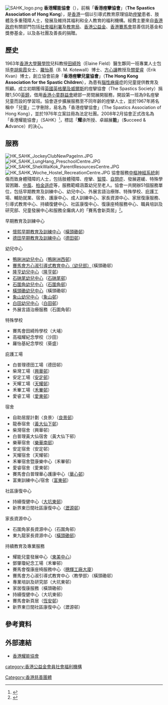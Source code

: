[[File:SAHK_logo.png|right]]
'''香港耀能協會'''（{{lang-en|'''SAHK'''}}），前稱「'''香港痙攣協會'''」（'''The Spastics Association of Hong Kong'''），是[[香港|香港]]一個以引導式教育原理協助[[痙攣|痙攣]]患者、肢體及多重殘障人士，發展及維持其福利和全人教育的福利機構。經費主要來自[[香港政府|香港政府]]有關部門包括[[社會福利署|社會福利署]]及[[教育局_(香港)|教育局]]、[[香港公益金|香港公益金]]、[[香港賽馬會|香港賽馬會]]慈善信託基金和獎劵基金，以及各社團及善長的捐贈。

==歷史==
1963年[[香港大學醫學院|香港大學醫學院]]兒科教授[[田綺玲|田綺玲]]（Elaine Field）醫生夥同一班專業人士包括[[李胡紫霞|李胡紫霞]]女士、[[羅怡基|羅怡基]]（B. M. Kotewall）博士、[[方心讓|方心讓]]教授及[[關愛睿|關愛睿]]（Erik Kvan）博士，創立協會前身「'''香港痙攣兒童協會'''」（'''The Hong Kong Association for the Spastic Children'''），為患有[[腦性麻痺|腦性麻痺]]症的兒童提供教育及照顧。成立初期獲得[[英國|英國]][[英格蘭及威爾斯|英格蘭及威爾斯]]的痙攣協會（The Spastics Society）捐贈1,500[[英鎊|英鎊]]，借用[[香港小童群益會|香港小童群益會]]總部一房間展開服務，開設第一班為9名痙攣兒童而設的學習班。協會逐步擴展服務至不同年齡的痙攣人士，並於1967年將名稱中「兒童」二字刪除，易名為「香港痙攣協會」（The Spastics Association of Hong Kong），並於1976年立案註冊為法定社團。2008年2月協會正式改名為「香港耀能協會」（SAHK）<small><ref>{{cite web |language=zh-hk |url=http://www.info.gov.hk/gia/general/200807/17/P200807170183_print.htm |title=財政司司長出席香港耀能協會命名典禮的致辭全文 |publisher=[[政府新聞處|''info.gov.hk'']] |date=2008-07-17 |accessdate=2009-11-07}}</ref></small>，標誌「'''耀'''承所授、卓越展'''能'''」（'''S'''ucceed & '''A'''dvance）的決心。

==服務==
[[File:HK_SAHK_JockeyClubNewPageInn.JPG|thumb]] 
[[File:HK_SAHK_LungHang_PreschoolCentre.JPG|thumb]] 
[[File:HK_SAHK_ShekWaiKok_ParentResourcesCentre.JPG|thumb]]
[[File:HK_SAHK_Woche_Hostel_RecreationCentre.JPG|thumb]]
協會服務[[中樞神經系統|中樞神經系統]]創傷而致身體殘障的人士，包括肢體殘障、痙攣、[[智障|智障]]、[[自閉症|自閉症]]、發展遲緩、特殊學習困難、[[中風|中風]]、[[柏金遜症|柏金遜症]]等，服務範疇涵蓋幼兒至老人。協會一共開辦51個服務單位，包括早期教育及訓練中心、幼兒中心、外展言語治療隊、特殊學校、庇護工場、輔助就業、宿舍、護康中心、成人訓練中心、家長資源中心、家居復康服務、引導式教育中心、持續復健中心、社區康復中心、復康座椅服務中心、職員培訓及研究部、兒童發展中心和服務全癱病人的「賽馬會新頁居」<small><ref>{{cite news |language=zh-hk |url=http://hk.news.yahoo.com/article/090720/4/dajs.html |title=香港耀能協會賽馬會新頁居 |publisher=[[雅虎|雅虎]]香港新聞 |date=2009-07-21 |accessdate=2009-11-07}}</ref></small>。

;早期教育及訓練中心
* [http://www.sahk1963.org.hk/b5_service_center.php?id=9 懷熙早期教育及訓練中心]（[[橫頭磡邨|橫頭磡邨]]）
* [http://www.sahk1963.org.hk/b5_service_center.php?id=10 德田早期教育及訓練中心]（[[德田邨|德田邨]]） 

;幼兒中心
* [http://www.sahk1963.org.hk/b5_service_center.php?id=1 鴨脷洲幼兒中心]（[[鴨脷洲西邨|鴨脷洲西邨]]）
* [http://www.sahk1963.org.hk/b5_service_center.php?id=2 賽馬會方心淑引導式教育中心（幼兒部）]（橫頭磡邨） 
* [http://www.sahk1963.org.hk/b5_service_center.php?id=4 隆亨幼兒中心]（[[隆亨邨|隆亨邨]]）
* [http://www.sahk1963.org.hk/b5_service_center.php?id=5 石硤尾幼兒中心]（[[石硤尾邨|石硤尾邨]]）
* [http://www.sahk1963.org.hk/b5_service_center.php?id=6 石圍角幼兒中心]（[[石圍角邨|石圍角邨]]）
* [http://www.sahk1963.org.hk/b5_service_center.php?id=7 橫頭磡幼兒中心]（橫頭磡邨）
* [http://www.sahk1963.org.hk/b5_service_center.php?id=3 象山幼兒中心]（[[象山邨|象山邨]]） 
* [http://www.sahk1963.org.hk/b5_service_center.php?id=8 白田幼兒中心]（[[白田邨|白田邨]]）
* 外展言語治療服務（石圍角邨）

;特殊學校
* 賽馬會田綺玲學校（大埔） 
* 高福耀紀念學校（沙田）
* 羅怡基紀念學校（葵盛）

;庇護工場
* 白普理德田工場（德田邨）
* 柴灣工場（[[興華邨|興華邨]]）
* 安定工場（[[安定邨|安定邨]]）
* 天耀工場（[[天耀邨|天耀邨]]）
* 禾輋工場（[[禾輋邨|禾輋邨]]）
* 愛睿工場（[[愛東邨|愛東邨]]）

;宿舍
* 自助居屋計劃〈良景〉（[[良景邨|良景邨]]）
* 龍泰宿舍（[[黃大仙下邨|黃大仙下邨]]）
* 柴灣宿舍（興華邨）
* 白普理黃大仙宿舍（黃大仙下邨）
* 樂華宿舍（[[樂華南邨|樂華南邨]]）
* 安定宿舍（安定邨）
* 天耀宿舍（天耀邨）
* 禾輋宿舍暨康樂中心（禾輋邨）
* 愛睿宿舍（愛東邨）
* 賽馬會白普理華心護康中心（[[華心邨|華心邨]]）
* 富東訓練中心/宿舍（[[富東邨|富東邨]]）

;社區康復中心
* 持續復健中心（[[大坑東邨|大坑東邨]]） 
* 新界東日間社區康復中心（[[瀝源邨|瀝源邨]]）

;家長資源中心
* 石圍角家長資源中心（石圍角邨）
* 東九龍家長資源中心（[[橫頭磡邨|橫頭磡邨]]）

;持續教育及專業服務
* 耀能兒童發展中心（[[東美中心|東美中心]]）
* 鄧肇瓊紀念工場（禾輋邨）
* 賽馬會復康座椅服務中心（[[穗輝工廠大廈|穗輝工廠大廈]]）
* 賽馬會方心淑引導式教育中心〈教學部〉（橫頭磡邨）
* 專業培訓及研究部（大坑東邨）
* 家居復康服務（橫頭磡邨）
* 持續復健中心（大坑東邨）
* 賽馬會新頁居（[[恆安邨|恆安邨]]）
* 新界東日間社區康復中心（瀝源邨）

==參考資料==
{{reflist}}

==外部連結==
* [http://www.sahk1963.org.hk/b5_index.php 香港耀能協會]

[[Category:香港慈善團體|Category:香港慈善團體]]
[[category:香港公益金會員社會福利機構|category:香港公益金會員社會福利機構]]